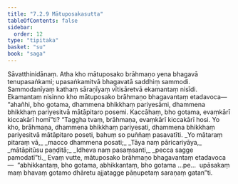 ```yaml
---
title: "7.2.9 Mātuposakasutta"
tableOfContents: false
sidebar:
  order: 12
type: "tipitaka"
basket: "su"
book: "saga"
---
```



<DynamicBreadcrumb />

<Division number="205" book="saga" bookNo="12" page="183">

<Paragraph number="1282" book="saga">
Sāvatthinidānaṃ. Atha kho mātuposako brāhmaṇo yena bhagavā tenupasaṅkami; upasaṅkamitvā bhagavatā saddhiṃ sammodi. Sammodanīyaṃ kathaṃ sāraṇīyaṃ vītisāretvā ekamantaṃ nisīdi. Ekamantaṃ nisinno kho mātuposako brāhmaṇo bhagavantaṃ etadavoca—  “ahañhi, bho gotama, dhammena bhikkhaṃ pariyesāmi, dhammena bhikkhaṃ pariyesitvā mātāpitaro posemi. Kaccāhaṃ, bho gotama, evaṃkārī kiccakārī homī”ti? “Taggha tvaṃ, brāhmaṇa, evaṃkārī kiccakārī hosi. Yo kho, brāhmaṇa, dhammena bhikkhaṃ pariyesati, dhammena bhikkhaṃ pariyesitvā mātāpitaro poseti, bahuṃ so puññaṃ pasavatīti.
</Paragraph>

<Paragraph number="1283" type="verses" book="saga">
_Yo mātaraṃ pitaraṃ vā,_  
_macco dhammena posati;_  
_Tāya naṃ pāricariyāya,_  
_mātāpitūsu paṇḍitā;_  
_Idheva naṃ pasaṃsanti,_  
_pecca sagge pamodatī”ti._  

</Paragraph>

<Paragraph number="1284" book="saga">
Evaṃ vutte, mātuposako brāhmaṇo bhagavantaṃ etadavoca—  “abhikkantaṃ, bho gotama, abhikkantaṃ, bho gotama …pe…  upāsakaṃ maṃ bhavaṃ gotamo dhāretu ajjatagge pāṇupetaṃ saraṇaṃ gatan”ti.
</Paragraph>
</Division>